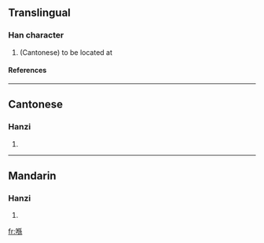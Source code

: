 ==Translingual==
===Han character===
{{Han char|rn=30|rad=口|as=09|sn=12|four=|canj=口人竹火 (ROHF)}}
# (Cantonese) to be located at
====References====
{{Han ref|kx=0201.121|hdz=10657.021|uh=55BA|ud=21946}}
----
==Cantonese==
===Hanzi===
{{yue-hanzi|jyut=|y=hai2}}
# {{defn|Cantonese}}
----
==Mandarin==
===Hanzi===
{{cmn-hanzi|pin=[[xì]] (xi4)|wg=hsi<sup>4</sup>}}
# {{defn|Mandarin}}

[[fr:喺]]